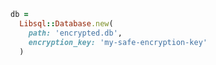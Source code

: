 ```ruby Ruby
db =
  Libsql::Database.new(
    path: 'encrypted.db',
    encryption_key: 'my-safe-encryption-key'
  )
```
